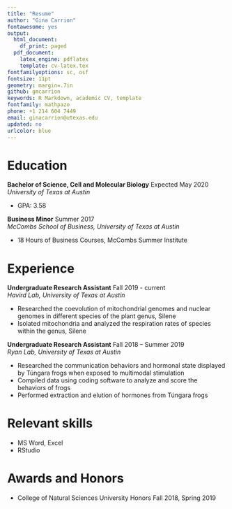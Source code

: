 ```yaml
---
title: "Resume"
author: "Gina Carrion"
fontawesome: yes
output:
  html_document:
    df_print: paged
  pdf_document:
    latex_engine: pdflatex
    template: cv-latex.tex
fontfamilyoptions: sc, osf
fontsize: 11pt
geometry: margin=.7in
github: gmcarrion
keywords: R Markdown, academic CV, template
fontfamily: mathpazo
phone: +1 214 604 7449
email: ginacarrion@utexas.edu
updated: no
urlcolor: blue
---
```


# Education

**Bachelor of Science, Cell and Molecular Biology** \hfill Expected May 2020
*University of Texas at Austin*

- GPA: 3.58

**Business Minor** \hfill Summer 2017  
*McCombs School of Business, University of Texas at Austin*

-  18 Hours of Business Courses, McCombs Summer Institute

# Experience 

**Undergraduate Research Assistant** \hfill Fall 2019 - current  
*Havird Lab, University of Texas at Austin*

- Researched the coevolution of mitochondrial genomes and nuclear genomes in different species of the plant
genus, Silene
- Isolated mitochondria and analyzed the respiration rates of species within the genus, Silene

**Undergraduate Research Assistant** \hfill Fall 2018 – Summer 2019  
*Ryan Lab, University of Texas at Austin*

- Researched the communication behaviors and hormonal state displayed by Túngara frogs when exposed to
multimodal stimulation
- Compiled data using coding software to analyze and score the behaviors of frogs
- Performed extraction and elution of hormones from Túngara frogs

# Relevant skills

- MS Word, Excel
- RStudio

# Awards and Honors

- College of Natural Sciences University Honors  \hfill Fall 2018, Spring 2019